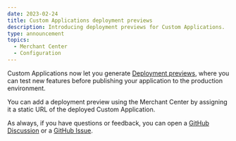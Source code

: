 ```yaml
---
date: 2023-02-24
title: Custom Applications deployment previews
description: Introducing deployment previews for Custom Applications.
type: announcement
topics:
  - Merchant Center
  - Configuration
---
```


Custom Applications now let you generate [Deployment previews](./concepts/deployment-previews), where you can test new features before publishing your application to the production environment.

You can add a deployment preview using the Merchant Center by assigning it a static URL of the deployed Custom Application.

As always, if you have questions or feedback, you can open a [GitHub Discussion](https://github.com/commercetools/merchant-center-application-kit/discussions) or a [GitHub Issue](https://github.com/commercetools/merchant-center-application-kit/issues).
